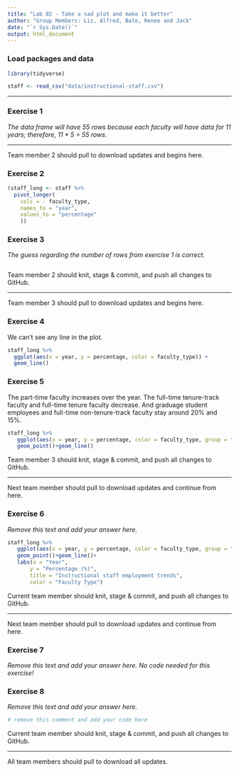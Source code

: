 ```yaml
---
title: "Lab 02 - Take a sad plot and make it better"
author: "Group Members: Liz, Alfred, Bale, Renee and Jack"
date: "`r Sys.Date()`"
output: html_document
---
```


### Load packages and data

```r
library(tidyverse) 
```

```r
staff <- read_csv("data/instructional-staff.csv")
```


--------

### Exercise 1

_The data frame will have 55 rows because each faculty will have data for 11 years; therefore, 11 * 5 = 55 rows._ 

--------

Team member 2 should pull to download updates and begins here.

### Exercise 2

```r
(staff_long <- staff %>%
  pivot_longer(
    cols = - faculty_type, 
    names_to = "year",
    values_to = "percentage"
    ))
```


### Exercise 3
_The guess regarding the number of rows from exercise 1 is correct._

```r

```


Team member 2 should knit, stage & commit, and push all changes to GitHub.

--------

Team member 3 should pull to download updates and begins here.


### Exercise 4

We can't see any line in the plot.

```r
staff_long %>%
  ggplot(aes(x = year, y = percentage, color = faculty_type)) +
  geom_line()

```


### Exercise 5

The part-time faculty increases over the year. The full-time tenure-track faculty and full-time tenure faculty decrease. And graduage student employees and full-time non-tenure-track faculty stay around  20% and 15%.

```r
staff_long %>%
   ggplot(aes(x = year, y = percentage, color = faculty_type, group = faculty_type)) +
   geom_point()+geom_line()
```


Team member 3 should knit, stage & commit, and push all changes to GitHub.

--------

Next team member should pull to download updates and continue from here.


### Exercise 6

*Remove this text and add your answer here.*

```r
staff_long %>%
   ggplot(aes(x = year, y = percentage, color = faculty_type, group = faculty_type)) +
   geom_point()+geom_line()+
   labs(x = "Year",
       y = "Percentage (%)",
       title = "Instructional staff employment trends",
       color = "Faculty Type")
```


Current team member should knit, stage & commit, and push all changes to GitHub.

--------

Next team member should pull to download updates and continue from here.


### Exercise 7

*Remove this text and add your answer here. No code needed for this exercise!*


### Exercise 8

*Remove this text and add your answer here.*

```r
# remove this comment and add your code here
```


Current team member should knit, stage & commit, and push all changes to GitHub.

--------

All team members should pull to download all updates.


